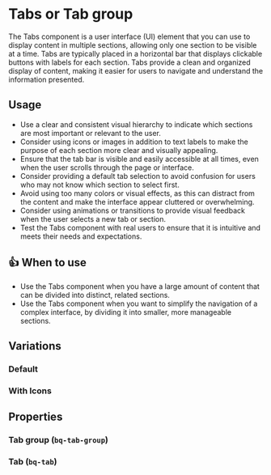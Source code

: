 
# Tabs or Tab group

The Tabs component is a user interface (UI) element that you can use to display content in multiple sections, allowing only one section to be visible at a time.
Tabs are typically placed in a horizontal bar that displays clickable buttons with labels for each section.
Tabs provide a clean and organized display of content, making it easier for users to navigate and understand the information presented.

## Usage

- Use a clear and consistent visual hierarchy to indicate which sections are most important or relevant to the user.
- Consider using icons or images in addition to text labels to make the purpose of each section more clear and visually appealing.
- Ensure that the tab bar is visible and easily accessible at all times, even when the user scrolls through the page or interface.
- Consider providing a default tab selection to avoid confusion for users who may not know which section to select first.
- Avoid using too many colors or visual effects, as this can distract from the content and make the interface appear cluttered or overwhelming.
- Consider using animations or transitions to provide visual feedback when the user selects a new tab or section.
- Test the Tabs component with real users to ensure that it is intuitive and meets their needs and expectations.

## 👍 When to use

- Use the Tabs component when you have a large amount of content that can be divided into distinct, related sections.
- Use the Tabs component when you want to simplify the navigation of a complex interface, by dividing it into smaller, more manageable sections.

## Variations

### Default

<Canvas>
  <Story of={TabGroupStories.Default} />
</Canvas>

### With Icons

<Canvas>
  <Story of={TabGroupStories.Icon} />
</Canvas>

## Properties

### Tab group (`bq-tab-group`)

<ArgTypes of="bq-tab-group" />

### Tab (`bq-tab`)

<ArgTypes of="bq-tab" />
